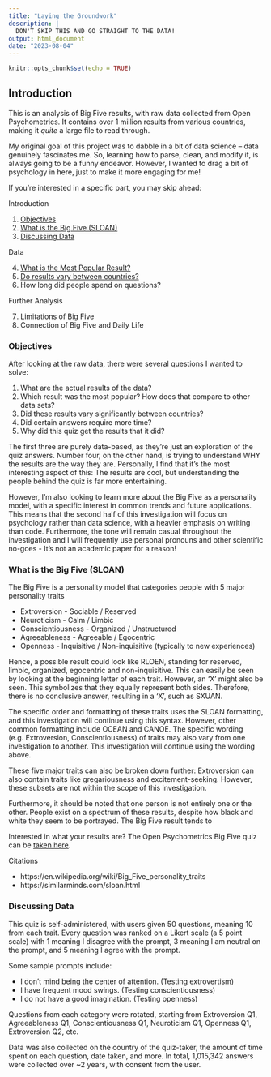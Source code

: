 ---
title: "Laying the Groundwork"
description: |
  DON'T SKIP THIS AND GO STRAIGHT TO THE DATA!
output: html_document
date: "2023-08-04"
---

```{r setup, include=FALSE}
knitr::opts_chunk$set(echo = TRUE)
```

## Introduction 

This is an analysis of Big Five results, with raw data collected from Open Psychometrics. It contains over 1 million results from various countries, making it *quite* a large file to read through. 

My original goal of this project was to dabble in a bit of data science – data genuinely fascinates me. So, learning how to parse, clean, and modify it, is always going to be a funny endeavor. However, I wanted to drag a bit of psychology in here, just to make it more engaging for me! 

If you’re interested in a specific part, you may skip ahead: 

Introduction

1. [Objectives](#Objectives)
2. [What is the Big Five (SLOAN)](#SLOAN)
3. [Discussing Data](#ddata) 

Data

4. [What is the Most Popular Result?](#popres)
5. [Do results vary between countries?](#country)
6. How long did people spend on questions?

Further Analysis 

7. Limitations of Big Five 
8. Connection of Big Five and Daily Life

### Objectives <a name="Objectives"></a>
After looking at the raw data, there were several questions I wanted to solve: 

1. What are the actual results of the data? 
2. Which result was the most popular? How does that compare to other data sets? 
3. Did these results vary significantly between countries? 
4. Did certain answers require more time? 
5. Why did this quiz get the results that it did? 

The first three are purely data-based, as they’re just an exploration of the quiz answers. Number four, on the other hand, is trying to understand WHY the results are the way they are. Personally, I find that it’s the most interesting aspect of this: The results are cool, but understanding the people behind the quiz is far more entertaining. 

However, I’m also looking to learn more about the Big Five as a personality model, with a specific interest in common trends and future applications. This means that the second half of this investigation will focus on psychology rather than data science, with a heavier emphasis on writing than code. Furthermore, the tone will remain casual throughout the investigation and I will frequently use personal pronouns and other scientific no-goes - It’s not an academic paper for a reason! 

### What is the Big Five (SLOAN) <a name="SLOAN"></a>

The Big Five is a personality model that categories people with 5 major personality traits 

* Extroversion - Sociable / Reserved
* Neuroticism - Calm / Limbic
* Conscientiousness -  Organized / Unstructured 
* Agreeableness - Agreeable / Egocentric 
* Openness - Inquisitive / Non-inquisitive (typically to new experiences)

Hence, a possible result could look like RLOEN, standing for reserved, limbic, organized, egocentric and non-inquisitive. This can easily be seen by looking at the beginning letter of each trait. However, an ‘X’ might also be seen. This symbolizes that they equally represent both sides. Therefore, there is no conclusive answer, resulting in a ‘X’, such as SXUAN. 

The specific order and formatting of these traits uses the SLOAN formatting, and this investigation will continue using this syntax. However, other common formatting include OCEAN and CANOE. The specific wording (e.g. Extroversion, Conscientiousness) of traits may also vary from one investigation to another. This investigation will continue using the wording above. 

These five major traits can also be broken down further: Extroversion can also contain traits like gregariousness and excitement-seeking. However, these subsets are not within the scope of this investigation. 

Furthermore, it should be noted that one person is not entirely one or the other. People exist on a spectrum of these results, despite how black and white they seem to be portrayed. The Big Five result tends to 

Interested in what your results are? The Open Psychometrics Big Five quiz can be [taken here](https://openpsychometrics.org/tests/IPIP-BFFM/). 
  
Citations

* https://en.wikipedia.org/wiki/Big_Five_personality_traits
* https://similarminds.com/sloan.html

### Discussing Data <a name="ddata"></a>
This quiz is self-administered, with users given 50 questions, meaning 10 from each trait. Every question was ranked on a Likert scale (a 5 point scale) with 1 meaning I disagree with the prompt, 3 meaning I am neutral on the prompt, and 5 meaning I agree with the prompt.  

Some sample prompts include: 

* I don't mind being the center of attention. (Testing extrovertism) 
* I have frequent mood swings. (Testing conscientiousness) 
* I do not have a good imagination. (Testing openness) 

Questions from each category were rotated, starting from Extroversion Q1, Agreeableness Q1, Conscientiousness Q1, Neuroticism Q1, Openness Q1, Extroversion Q2, etc.

Data was also collected on the country of the quiz-taker, the amount of time spent on each question, date taken, and more. In total, 1,015,342 answers were collected over ~2 years, with consent from the user. 
